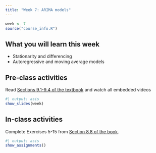 ```yaml
---
title: "Week 7: ARIMA models"
---
```


```r
week <- 7
source("course_info.R")
```

## What you will learn this week

* Stationarity and differencing
* Autoregressive and moving average models

## Pre-class activities

Read [Sections 9.1-9.4 of the textbook](https://otexts.com/fpp3/arima.html) and watch all embedded videos

```r
#| output: asis
show_slides(week)
```

## In-class activities

Complete Exercises 5-15 from [Section 8.8 of the book](https://otexts.com/fpp3/expsmooth-exercises.html).

```r
#| output: asis
show_assignments()
```
